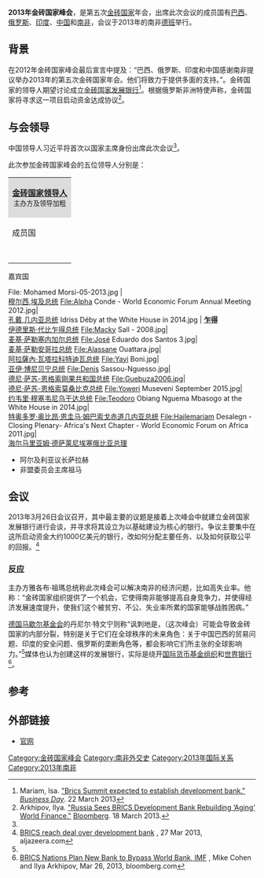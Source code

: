 {{Infobox Organization
|name = 金砖国家领导人第五次会晤
|original_name = BRICS Learders Meeting|
|image = 2013 BRICS logo.png
|size =
|formation = 2013年
|type = 领导人会晤
|status = 
|headquarters = [[南非|南非]]
|region_served = 
|leader_title = 
|leader_name = 
|num_volunteers   = 
|website = {{URL|www.brics5.co.za}}
}}
'''2013年金砖国家峰会'''，是第五次[[金砖国家|金砖国家]]年会，出席此次会议的成员国有[[巴西|巴西]]、[[俄罗斯|俄罗斯]]、[[印度|印度]]、[[中国|中国]]和[[南非|南非]]，会议于2013年的南非[[德班|德班]]举行。

==背景==
在2012年金砖国家峰会最后宣言中提及：“巴西、俄罗斯、印度和中国感谢南非提议举办2013年的第五次金砖国家年会。他们将致力于提供多面的支持。”。金砖国家的领导人期望讨论成立[[金砖国家发展银行|金砖国家发展银行]]<ref>Mariam, Isa. [http://www.bdlive.co.za/africa/africanbusiness/2013/03/22/brics-summit-expected-to-establish-development-bank "Brics Summit expected to establish development bank."] {{Wayback|url=http://www.bdlive.co.za/africa/africanbusiness/2013/03/22/brics-summit-expected-to-establish-development-bank |date=20140714185724 }} ''[[Business_Day_(South_Africa)|Business Day]]''. 22 March 2013</ref>。根据俄罗斯非洲特使{{le|米哈伊尔·马格洛夫|Mikhail Margelov}}声称，金砖国家将寻求这一项目启动资金达成协议<ref>Arkhipov, Ilya. [http://www.bloomberg.com/news/2013-03-18/russia-sees-brics-development-bank-rebuilding-aging-world-finance.html "Russia Sees BRICS Development Bank Rebuilding ‘Aging’ World Finance."] {{Wayback|url=http://www.bloomberg.com/news/2013-03-18/russia-sees-brics-development-bank-rebuilding-aging-world-finance.html |date=20140715233321 }} [[Bloomberg_L.P.|Bloomberg]]. 18 March 2013.</ref>。

==与会领导==
中国领导人习近平将首次以国家主席身份出席此次会议<Ref name="aljaz"/>。

此次参加金砖国家峰会的五位领导人分别是：

{| class="wikitable"
|-
|colspan="5" style="text-align: center; background:Gainsboro" |'''[[金砖国家|金砖国家领导人]]'''<br><small>主办方及领导加粗</small>
|-  style="background:LightSteelBlue; text-align:center;"
! colspan=2 | 成员国
! 领导人
! 图像
! 职位
|-
! {{flagicon|BRA}}
| 巴西
| [[迪尔玛·罗塞夫|迪尔玛·罗塞夫]]
| [[File:Dilma_Rousseff_-_foto_oficial_2011-01-09.jpg|80px]]
| [[巴西总统|巴西总统]]
|-
! {{flagicon|RUS}}
| 俄罗斯
| [[弗拉基米尔·普京|弗拉基米尔·普京]]
| [[File:Vladimir_Putin_(2018-03-01)_03_(cropped).jpg|80px]]
| [[俄罗斯总统|俄罗斯总统]]
|-
! {{flagicon|IND}}
| 印度
| [[曼莫汉·辛格|曼莫汉·辛格]]
| [[File:Prime_Minister_Manmohan_Singh_in_WEF_,2009_(cropped).jpg|80px]]
| [[印度总理|印度总理]]
|-
! {{flagicon|CHN}}
| 中国
| [[习近平|习近平]]
| [[File:Xi_Jinping_Sanya2013.jpg|80px]]
| [[中华人民共和国主席|中华人民共和国主席]]
|-
! {{flagicon|RSA}}
| '''南非'''
| '''[[雅各布·祖瑪|雅各布·祖瑪]]'''
| [[File:Jacob_G._Zuma_-_World_Economic_Forum_Annual_Meeting_Davos_2010.jpg|80px]]
| '''[[南非总统|南非总统]]'''
|}

嘉宾国


<gallery>
File: Mohamed Morsi-05-2013.jpg |'''{{flag|Egypt}}'''<br>[[穆尔西|穆尔西]],[[埃及总统|埃及总统]]
File:Alpha Conde - World Economic Forum Annual Meeting 2012.jpg|'''{{flag|Guinea}}'''<br>[[孔戴|孔戴]],[[几内亚总统|几内亚总统]]
Idriss Déby at the White House in 2014.jpg |{{flagicon|Chad}} '''[[乍得|乍得]]'''<br />[[伊德里斯·代比|伊德里斯·代比]][[乍得总统|乍得总统]]
File:Macky Sall - 2008.jpg|'''{{SEN}}'''<br />[[麦基·萨勒|麦基·萨勒]][[塞内加尔总统|塞内加尔总统]]
File:José Eduardo dos Santos 3.jpg|'''{{flag|Angola}}'''<br />[[麦基·萨勒|麦基·萨勒]][[安哥拉总统|安哥拉总统]]
File:Alassane Ouattara.jpg|'''{{flag|Côte d'Ivoire}}'''<br />[[阿拉薩內·瓦塔拉|阿拉薩內·瓦塔拉]][[科特迪瓦总统|科特迪瓦总统]]
File:Yayi Boni.jpg|'''{{flag|Benin}}'''<br />[[亚伊·博尼|亚伊·博尼]][[贝宁总统|贝宁总统]]
File:Denis Sassou-Nguesso.jpg|'''{{flag|Congo}}'''<br />[[德尼·萨苏-恩格索|德尼·萨苏-恩格索]][[刚果共和国总统|刚果共和国总统]]
File:Guebuza2006.jpg|'''{{flag|Mozambique}}'''<br />[[德尼·萨苏-恩格索|德尼·萨苏-恩格索]][[莫桑比克总统|莫桑比克总统]]
File:Yoweri Museveni September 2015.jpg|'''{{flag|Uganda}}'''<br />[[约韦里·穆塞韦尼|约韦里·穆塞韦尼]][[乌干达总统|乌干达总统]]
File:Teodoro Obiang Nguema Mbasogo at the White House in 2014.jpg|'''{{flag|Equatorial Guinea}}'''<br />[[特奥多罗·奥比昂·恩圭马·姆巴索戈|特奥多罗·奥比昂·恩圭马·姆巴索戈]][[赤道几内亚总统|赤道几内亚总统]]
File:Hailemariam Desalegn - Closing Plenary- Africa's Next Chapter - World Economic Forum on Africa 2011.jpg|'''{{flag|Ethiopia}}'''<br />[[海尔马里亚姆·德萨莱尼|海尔马里亚姆·德萨莱尼]][[埃塞俄比亚总理|埃塞俄比亚总理]]
</gallery>
*阿尔及利亚议长萨拉赫
*非盟委员会主席祖马

==会议==
2013年3月26日会议召开，其中最主要的议题是接着上次峰会中就建立金砖国家发展银行进行会谈，并寻求将其设立为以基础建设为核心的银行。争议主要集中在这所启动资金大约1000亿美元的银行，改如何分配主要任务、以及如何获取公平的回报。<ref name="aljaz">[http://www.aljazeera.com/news/africa/2013/03/20133268641350653.html BRICS reach deal over development bank] {{Wayback|url=http://www.aljazeera.com/news/africa/2013/03/20133268641350653.html |date=20191215124136 }},  27 Mar 2013, aljazeera.com</ref>

===反应===
主办方雅各布·祖瑪总统称此次峰会可以解决南非的经济问题，比如高失业率。他称：“金砖国家组织提供了一个机会，它使得南非能够提高自身竞争力，并使得经济发展速度提升，使我们这个被贫穷、不公、失业率所累的国家能够战胜困病。”

[[德国马歇尔基金会|德国马歇尔基金会]]的丹尼尔·特文宁则称“讽刺地是，（这次峰会）可能会导致金砖国家的内部分裂，特别是关于它们在全球秩序的未来角色：关于中国巴西的贸易问题、印度的安全问题、俄罗斯的垄断角色等，都会影响它们所主张的全球影响力。”<Ref name="aljaz"/>媒体也认为创建这样的发展银行，实际是绕开[[国际货币基金组织|国际货币基金组织]]和[[世界银行|世界银行]]<Ref>
[http://www.bloomberg.com/news/2013-03-25/brics-nations-plan-new-bank-to-bypass-world-bank-imf.html BRICS Nations Plan New Bank to Bypass World Bank, IMF] {{Wayback|url=http://www.bloomberg.com/news/2013-03-25/brics-nations-plan-new-bank-to-bypass-world-bank-imf.html |date=20150113140950 }}, Mike Cohen and Ilya Arkhipov, Mar 26, 2013, bloomberg.com
</ref>。

==参考==
{{reflist|2}}

==外部链接==
*[http://www.brics5.co.za 官网]{{Wayback|url=http://www.brics5.co.za/ |date=20180322055034 }}

{{BRICS summits}}
[[Category:金砖国家峰会|Category:金砖国家峰会]]
[[Category:南非外交史|Category:南非外交史]]
[[Category:2013年国际关系|Category:2013年国际关系]]
[[Category:2013年南非|Category:2013年南非]]